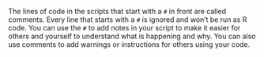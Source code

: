 
The lines of code in the scripts that start with a `#` in front are called comments. 
Every line that starts with a `#` is ignored and won't be run as R code. 
You can use the `#` to add notes in your script to make it easier for others and yourself to understand what is happening and why. 
You can also use comments to add warnings or instructions for others using your code.
